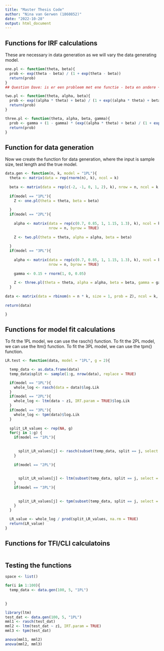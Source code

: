 ```yaml
---
title: "Master Thesis Code"
author: "Nina van Gerwen (1860852)"
date: "2022-10-28"
output: html_document
---
```


## Functions for IRF calculations

These are necessary in data generation as we will vary the data generating model.

```r
one.pl <- function(theta, beta){
  prob <- exp(theta - beta) / (1 + exp(theta - beta))
  return(prob)
}
## Question Dave: is er een probleem met ene functie - beta en andere + beta

two.pl <- function(theta, alpha, beta){
  prob <- exp((alpha * theta) + beta) / (1 + exp((alpha * theta) + beta))
  return(prob)
}

three.pl <- function(theta, alpha, beta, gamma){
  prob <- gamma + (1 - gamma) * (exp((alpha * theta) + beta) / (1 + exp((alpha + theta) + beta)))
  return(prob)
}

```

## Function for data generation

Now we create the function for data generation, where the input is 
sample size, test length and the true model.

```r
data.gen <- function(n, k, model = "1PL"){
  theta <- matrix(data = rep(rnorm(n), k), ncol = k)
  
  beta <- matrix(data = rep(c(-2, -1, 0, 1, 2), k), nrow = n, ncol = k, byrow = TRUE)
  
  if(model == "1PL"){
    Z <- one.pl(theta = theta, beta = beta)
  
  }
  if(model == "2PL"){
      
    alpha <- matrix(data = rep(c(0.7, 0.85, 1, 1.15, 1.3), k), ncol = k,
                    nrow = n, byrow = TRUE)
  
    Z <- two.pl(theta = theta, alpha = alpha, beta = beta)
    
  }
  if(model == "3PL"){
    
    alpha <- matrix(data = rep(c(0.7, 0.85, 1, 1.15, 1.3), k), ncol = k,
                    nrow = n, byrow = TRUE)
  
    gamma <- 0.15 + rnorm(1, 0, 0.05)
  
    Z <- three.pl(theta = theta, alpha = alpha, beta = beta, gamma = gamma)
  }
  
data <- matrix(data = rbinom(n = n * k, size = 1, prob = Z), ncol = k, nrow = n)
  
return(data)

}
```

## Functions for model fit calculations

To fit the 1PL model, we can use the rasch() function.
To fit the 2PL model, we can use the ltm() function.
To fit the 3PL model, we can use the tpm() function.

```r

LR.test <- function(data, model = "1PL", g = 2){

  temp_data <- as.data.frame(data)
  temp_data$split <- sample(1:g, nrow(data), replace = TRUE)

  if(model == "1PL"){
    whole_log <- rasch(data = data)$log.Lik
  }
  if(model == "2PL"){
    whole_log <- ltm(data ~ z1, IRT.param = TRUE)$log.Lik
  }
  if(model == "3PL"){
    whole_log <- tpm(data)$log.Lik
  }
  
  split_LR_values <- rep(NA, g)
  for(j in 1:g) {
    if(model == "1PL"){
      
      
      split_LR_values[j] <- rasch(subset(temp_data, split == j, select = -split))$log.Lik
    }
    
    if(model == "2PL"){
      
      
      split_LR_values[j] <- ltm(subset(temp_data, split == j, select = -split) ~ z1, IRT.param = TRUE)$log.Lik
    }
    if(model == "3PL"){
      
      
      split_LR_values[j] <- tpm(subset(temp_data, split == j, select = -split))$log.Lik
    }
  }

  LR_value <- whole_log / prod(split_LR_values, na.rm = TRUE)
  return(LR_value)
}

```

## Functions for TFI/CLI calculatoins

```r

```


## Testing the functions

```r

space <- list()

for(i in 1:100){
  temp_data <- data.gen(100, 5, "1PL")
  
  
}

library(ltm)
test_dat <- data.gen(100, 5, "1PL")
mml1 <- rasch(test_dat)
mml2 <- ltm(test_dat ~ z1, IRT.param = TRUE)
mml3 <- tpm(test_dat)

anova(mml1, mml2)
anova(mml2, mml3)
```

